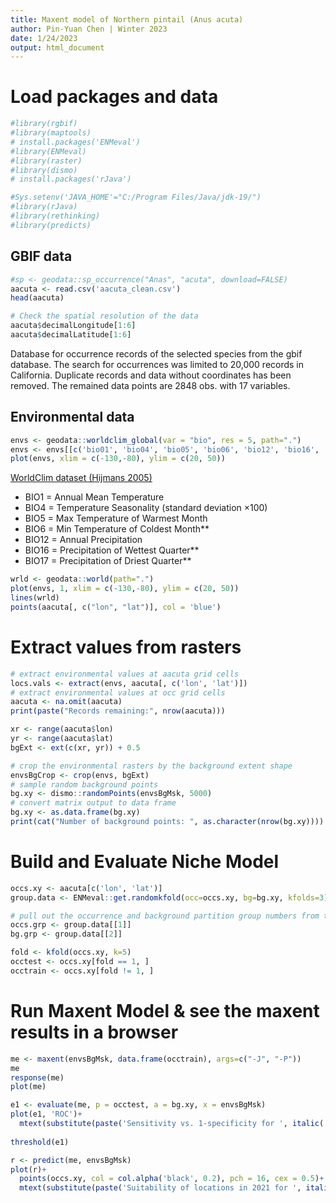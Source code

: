 ---
title: Maxent model of Northern pintail (Anus acuta)
author: Pin-Yuan Chen | Winter 2023
date: 1/24/2023
output: html_document
---

# Load packages and data
```{r}
#library(rgbif)
#library(maptools)
# install.packages('ENMeval')
#library(ENMeval)
#library(raster)
#library(dismo)
# install.packages('rJava')

#Sys.setenv('JAVA_HOME'="C:/Program Files/Java/jdk-19/")
#library(rJava)
#library(rethinking)
#library(predicts)

```

## GBIF data
```{r}
#sp <- geodata::sp_occurrence("Anas", "acuta", download=FALSE)
aacuta <- read.csv('aacuta_clean.csv')
head(aacuta)

# Check the spatial resolution of the data
aacuta$decimalLongitude[1:6]
aacuta$decimalLatitude[1:6]
```
Database for occurrence records of the selected species from the gbif database. The search for occurrences was limited to 20,000 records in California. Duplicate records and data without coordinates has been removed. The remained data points are 2848 obs. with  17 variables.

## Environmental data
```{r}
envs <- geodata::worldclim_global(var = "bio", res = 5, path=".")
envs <- envs[[c('bio01', 'bio04', 'bio05', 'bio06', 'bio12', 'bio16', 'bio17')]]
plot(envs, xlim = c(-130,-80), ylim = c(20, 50))

```

[WorldClim dataset (Hijmans 2005)](https://www.worldclim.org/data/bioclim.html)

* BIO1 = Annual Mean Temperature
* BIO4 = Temperature Seasonality (standard deviation ×100)
* BIO5 = Max Temperature of Warmest Month
* BIO6 = Min Temperature of Coldest Month**
* BIO12 = Annual Precipitation
* BIO16 = Precipitation of Wettest Quarter**
* BIO17 = Precipitation of Driest Quarter**

```{r}
wrld <- geodata::world(path=".")
plot(envs, 1, xlim = c(-130,-80), ylim = c(20, 50)) 
lines(wrld)
points(aacuta[, c("lon", "lat")], col = 'blue')
```

# Extract values from rasters

```{r}
# extract environmental values at aacuta grid cells
locs.vals <- extract(envs, aacuta[, c('lon', 'lat')])
# extract environmental values at occ grid cells
aacuta <- na.omit(aacuta)
print(paste("Records remaining:", nrow(aacuta)))

xr <- range(aacuta$lon)
yr <- range(aacuta$lat)
bgExt <- ext(c(xr, yr)) + 0.5

# crop the environmental rasters by the background extent shape
envsBgCrop <- crop(envs, bgExt)
# sample random background points
bg.xy <- dismo::randomPoints(envsBgMsk, 5000)
# convert matrix output to data frame
bg.xy <- as.data.frame(bg.xy)
print(cat("Number of background points: ", as.character(nrow(bg.xy))))
```

# Build and Evaluate Niche Model
```{r}
occs.xy <- aacuta[c('lon', 'lat')]
group.data <- ENMeval::get.randomkfold(occ=occs.xy, bg=bg.xy, kfolds=3)

# pull out the occurrence and background partition group numbers from the list
occs.grp <- group.data[[1]]
bg.grp <- group.data[[2]]

fold <- kfold(occs.xy, k=5)
occtest <- occs.xy[fold == 1, ]
occtrain <- occs.xy[fold != 1, ]

```

# Run Maxent Model & see the maxent results in a browser
```{r}
me <- maxent(envsBgMsk, data.frame(occtrain), args=c("-J", "-P"))
me
response(me)
plot(me)

e1 <- evaluate(me, p = occtest, a = bg.xy, x = envsBgMsk)
plot(e1, 'ROC')+
  mtext(substitute(paste('Sensitivity vs. 1-specificity for ', italic('Anas acuta'))))
  
threshold(e1)

r <- predict(me, envsBgMsk)
plot(r)+
  points(occs.xy, col = col.alpha('black', 0.2), pch = 16, cex = 0.5)+
  mtext(substitute(paste('Suitability of locations in 2021 for ', italic('Anas acuta'))))
```

